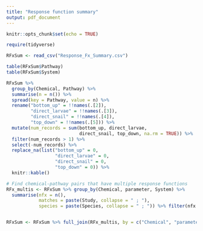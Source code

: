 ```yaml
---
title: "Response function summary"
output: pdf_document
---
```


```r
knitr::opts_chunk$set(echo = TRUE)

require(tidyverse)
```

```r
RFxSum <- read_csv("Response_Fx_Summary.csv")

table(RFxSum$Pathway)
table(RFxSum$System)

RFxSum %>% 
  group_by(Chemical, Pathway) %>% 
  summarise(n = n()) %>% 
  spread(key = Pathway, value = n) %>% 
  rename("bottom_up" = !!names(.[2]),
         "direct_larvae" = !!names(.[3]),
         "direct_snail" = !!names(.[4]),
         "top_down" = !!names(.[5])) %>% 
  mutate(num_records = sum(bottom_up, direct_larvae, 
                           direct_snail, top_down, na.rm = TRUE)) %>% 
  filter(num_records > 1) %>% 
  select(-num_records) %>% 
  replace_na(list("bottom_up" = 0,
                  "direct_larvae" = 0,
                  "direct_snail" = 0,
                  "top_down" = 0)) %>% 
  knitr::kable()
```

```r
# Find chemical-pathway pairs that have multiple response functions
RFx_multis <- RFxSum %>% group_by(Chemical, parameter, System) %>% 
  summarise(nfx = n(),
            matches = paste(Study, collapse = " ; "),
            species = paste(Species, collapse = " ; ")) %>% filter(nfx > 1)


RFxSum <- RFxSum %>% full_join(RFx_multis, by = c("Chemical", "parameter", "System"))  
```


